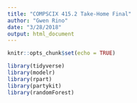 ```yaml
---
title: "COMPSCIX 415.2 Take-Home Final"
author: "Gwen Rino"
date: "3/28/2018"
output: html_document
---
```


```r
knitr::opts_chunk$set(echo = TRUE)
```

```r
library(tidyverse)
library(modelr)
library(rpart)
library(partykit)
library(randomForest)
```